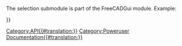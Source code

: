 <languages/>
{{VeryImportantMessage|(October 2019) Do not edit this page. The information is incomplete and outdated. For the latest API, see the [https://www.freecadweb.org/api autogenerated API documentation], or generate the documentation yourself, see [[Source documentation|Source documentation]].}}

The selection submodule is part of the FreeCADGui module. Example:
{{Code|code=
import FreeCADGui
sel = FreeCADGui.Selection.getSelection()
}}

{{APIFunction|addSelection|FreeCAD.Object|Adds an object to the selection| }}
{{APIFunction|clearSelection|[string]|Clears the selection of the given document name. If no document is given the complete selection is cleared.| }}
{{APIFunction|getSelection|[string]|Returns a list of selected document objects for a given document name. If no document is given the complete selection is returned.|a list of document objects in the order they were selected.}}
{{APIFunction|getSelectionEx|[string]|Returns a list of SelectionObject for a given document name. If no document is given the complete selection is returned. Used for selecting subobjects (ex some Edges of a Face).|a list of SelectionObjects in the order they were selected}}
{{APIFunction|isSelected|FreeCAD.Object|Checks if a given object is selected| }}
{{APIFunction|removeSelection|FreeCAD.Object|Removes an object from the selection| }}

{{Userdocnavi{{#translation:}}}}
[[Category:API{{#translation:}}]]
[[Category:Poweruser Documentation{{#translation:}}]]
{{clear}}
